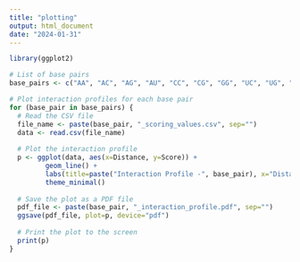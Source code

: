 ```yaml
---
title: "plotting"
output: html_document
date: "2024-01-31"
---
```


```r
library(ggplot2)

# List of base pairs
base_pairs <- c("AA", "AC", "AG", "AU", "CC", "CG", "GG", "UC", "UG", "UU")

# Plot interaction profiles for each base pair
for (base_pair in base_pairs) {
  # Read the CSV file
  file_name <- paste(base_pair, "_scoring_values.csv", sep="")
  data <- read.csv(file_name)
  
  # Plot the interaction profile
  p <- ggplot(data, aes(x=Distance, y=Score)) +
         geom_line() +
         labs(title=paste("Interaction Profile -", base_pair), x="Distance", y="Score") +
         theme_minimal()
  
  # Save the plot as a PDF file
  pdf_file <- paste(base_pair, "_interaction_profile.pdf", sep="")
  ggsave(pdf_file, plot=p, device="pdf")
  
  # Print the plot to the screen
  print(p)
}

```







